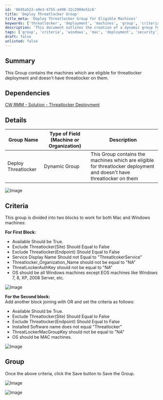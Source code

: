 ```yaml
---
id: '8645a522-a9e3-4755-a498-32c2904e51c6'
title: 'Deploy Threatlocker Group'
title_meta: 'Deploy Threatlocker Group for Eligible Machines'
keywords: ['threatlocker', 'deployment', 'machines', 'group', 'criteria']
description: 'This document outlines the creation of a dynamic group for machines eligible for Threatlocker deployment that do not currently have Threatlocker installed. It details the criteria for both Windows and Mac systems, ensuring proper identification and grouping for deployment.'
tags: ['group', 'criteria', 'windows', 'mac', 'deployment', 'security']
draft: false
unlisted: false
---
```

## Summary

This Group contains the machines which are eligible for threatlocker deployment and doesn't have threatlocker on them.

## Dependencies

[CW RMM - Solution - Threatlocker Deployment](https://proval.itglue.com/DOC-5078775-17730657)

## Details

| Group Name                | Type of Field (Machine or Organization) | Description                                                                 |
|---------------------------|-----------------------------------------|-----------------------------------------------------------------------------|
| Deploy Threatlocker       | Dynamic Group                          | This Group contains the machines which are eligible for threatlocker deployment and doesn't have threatlocker on them |

![Image](../../../static/img/Deploy-Threatlocker/image_1.png)

## Criteria

This group is divided into two blocks to work for both Mac and Windows machines:

**For First Block:**

- Available Should be True.
- Exclude Threatlocker(Site) Should Equal to False
- Exclude Threatlocker(Endpoint) Should Equal to False
- Service Display Name Should not Equal to "ThreatlcokerService"
- Threatlocker_Organization_Name should not be equal to "NA"
- ThreatLockerAuthKey should not be equal to "NA"
- OS should be all Windows machines except EOS machines like Windows 7, 8, XP, 2008 Server, etc.

![Image](../../../static/img/Deploy-Threatlocker/image_2.png)

**For the Second block:**  
Add another block joining with OR and set the criteria as follows:

- Available Should be True.
- Exclude Threatlocker(Site) Should Equal to False
- Exclude Threatlocker(Endpoint) Should Equal to False
- Installed Software name does not equal "Threatlocker"
- ThreatLockerMacGroupKey should not be equal to "NA"
- OS should be MAC machines.

![Image](../../../static/img/Deploy-Threatlocker/image_3.png)

## Group

Once the above criteria, click the Save button to Save the Group.

![Image](../../../static/img/Deploy-Threatlocker/image_4.png)

![Image](../../../static/img/Deploy-Threatlocker/image_5.png)











